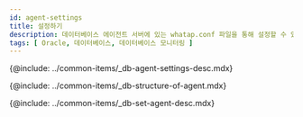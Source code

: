 ```yaml
---
id: agent-settings
title: 설정하기
description: 데이터베이스 에이전트 서버에 있는 whatap.conf 파일을 통해 설정할 수 있는 옵션에 대해 알아봅니다.
tags: [ Oracle, 데이터베이스, 데이터베이스 모니터링 ]
---
```



{@include: ../common-items/_db-agent-settings-desc.mdx} 

<!-- 에이전트 구성 -->
{@include: ../common-items/_db-structure-of-agent.mdx}  

<!-- 에이전트 설정 -->
{@include: ../common-items/_db-set-agent-desc.mdx}

<DocCardList/>